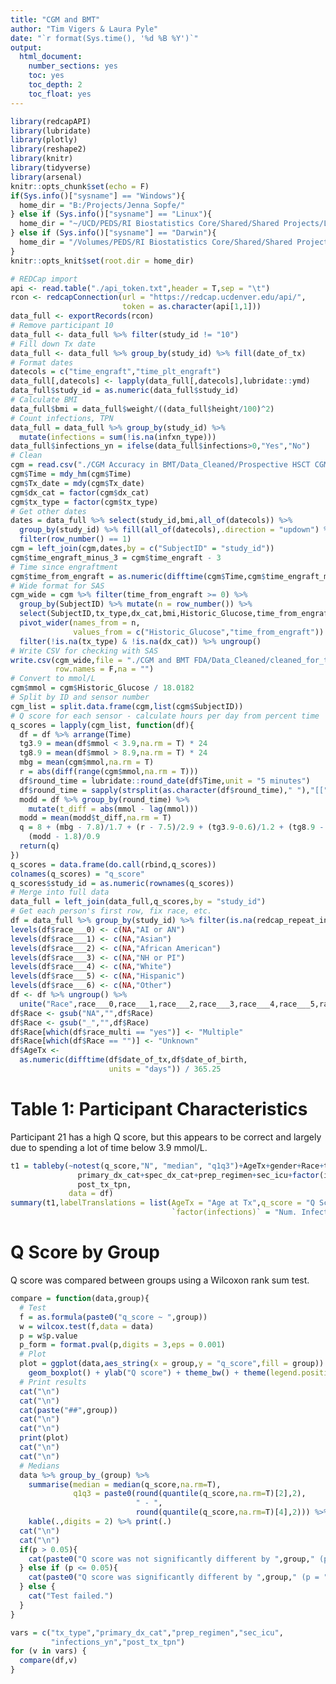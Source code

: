 ```yaml
---
title: "CGM and BMT"
author: "Tim Vigers & Laura Pyle"
date: "`r format(Sys.time(), '%d %B %Y')`"
output:
  html_document:
    number_sections: yes
    toc: yes
    toc_depth: 2
    toc_float: yes
---
```


```r
library(redcapAPI)
library(lubridate)
library(plotly)
library(reshape2)
library(knitr)
library(tidyverse)
library(arsenal)
knitr::opts_chunk$set(echo = F)
if(Sys.info()["sysname"] == "Windows"){
  home_dir = "B:/Projects/Jenna Sopfe/"
} else if (Sys.info()["sysname"] == "Linux"){
  home_dir = "~/UCD/PEDS/RI Biostatistics Core/Shared/Shared Projects/Laura/BDC/Projects/Jenna Sopfe/"
} else if (Sys.info()["sysname"] == "Darwin"){
  home_dir = "/Volumes/PEDS/RI Biostatistics Core/Shared/Shared Projects/Laura/BDC/Projects/Jenna Sopfe/"
}
knitr::opts_knit$set(root.dir = home_dir)
```

```r
# REDCap import
api <- read.table("./api_token.txt",header = T,sep = "\t")
rcon <- redcapConnection(url = "https://redcap.ucdenver.edu/api/",
                         token = as.character(api[1,1]))
data_full <- exportRecords(rcon)
# Remove participant 10
data_full <- data_full %>% filter(study_id != "10")
# Fill down Tx date
data_full <- data_full %>% group_by(study_id) %>% fill(date_of_tx)
# Format dates
datecols = c("time_engraft","time_plt_engraft")
data_full[,datecols] <- lapply(data_full[,datecols],lubridate::ymd)
data_full$study_id = as.numeric(data_full$study_id)
# Calculate BMI
data_full$bmi = data_full$weight/((data_full$height/100)^2)
# Count infections, TPN
data_full = data_full %>% group_by(study_id) %>% 
  mutate(infections = sum(!is.na(infxn_type)))
data_full$infections_yn = ifelse(data_full$infections>0,"Yes","No")
# Clean
cgm = read.csv("./CGM Accuracy in BMT/Data_Cleaned/Prospective HSCT CGM Data Updated 6.24.19 FULL DATA SET.csv",na.strings = "")
cgm$Time = mdy_hm(cgm$Time)
cgm$Tx_date = mdy(cgm$Tx_date)
cgm$dx_cat = factor(cgm$dx_cat)
cgm$tx_type = factor(cgm$tx_type)
# Get other dates
dates = data_full %>% select(study_id,bmi,all_of(datecols)) %>% 
  group_by(study_id) %>% fill(all_of(datecols),.direction = "updown") %>%
  filter(row_number() == 1)
cgm = left_join(cgm,dates,by = c("SubjectID" = "study_id"))
cgm$time_engraft_minus_3 = cgm$time_engraft - 3
# Time since engraftment
cgm$time_from_engraft = as.numeric(difftime(cgm$Time,cgm$time_engraft_minus_3,units = "mins"))
# Wide format for SAS
cgm_wide = cgm %>% filter(time_from_engraft >= 0) %>%
  group_by(SubjectID) %>% mutate(n = row_number()) %>% 
  select(SubjectID,tx_type,dx_cat,bmi,Historic_Glucose,time_from_engraft,n) %>%
  pivot_wider(names_from = n,
              values_from = c("Historic_Glucose","time_from_engraft")) %>%
  filter(!is.na(tx_type) & !is.na(dx_cat)) %>% ungroup()
# Write CSV for checking with SAS
write.csv(cgm_wide,file = "./CGM and BMT FDA/Data_Cleaned/cleaned_for_traj.csv",
          row.names = F,na = "")
# Convert to mmol/L
cgm$mmol = cgm$Historic_Glucose / 18.0182
# Split by ID and sensor number
cgm_list = split.data.frame(cgm,list(cgm$SubjectID))
# Q score for each sensor - calculate hours per day from percent time
q_scores = lapply(cgm_list, function(df){
  df = df %>% arrange(Time)
  tg3.9 = mean(df$mmol < 3.9,na.rm = T) * 24
  tg8.9 = mean(df$mmol > 8.9,na.rm = T) * 24
  mbg = mean(cgm$mmol,na.rm = T)
  r = abs(diff(range(cgm$mmol,na.rm = T)))
  df$round_time = lubridate::round_date(df$Time,unit = "5 minutes")
  df$round_time = sapply(strsplit(as.character(df$round_time)," "),"[[",2)
  modd = df %>% group_by(round_time) %>% 
    mutate(t_diff = abs(mmol - lag(mmol)))
  modd = mean(modd$t_diff,na.rm = T)
  q = 8 + (mbg - 7.8)/1.7 + (r - 7.5)/2.9 + (tg3.9-0.6)/1.2 + (tg8.9 - 6.2)/5.7 + 
    (modd - 1.8)/0.9
  return(q)
})
q_scores = data.frame(do.call(rbind,q_scores))
colnames(q_scores) = "q_score"
q_scores$study_id = as.numeric(rownames(q_scores))
# Merge into full data
data_full = left_join(data_full,q_scores,by = "study_id")
# Get each person's first row, fix race, etc.
df = data_full %>% group_by(study_id) %>% filter(is.na(redcap_repeat_instance))
levels(df$race___0) <- c(NA,"AI or AN")
levels(df$race___1) <- c(NA,"Asian")
levels(df$race___2) <- c(NA,"African American")
levels(df$race___3) <- c(NA,"NH or PI")
levels(df$race___4) <- c(NA,"White")
levels(df$race___5) <- c(NA,"Hispanic")
levels(df$race___6) <- c(NA,"Other")
df <- df %>% ungroup() %>% 
  unite("Race",race___0,race___1,race___2,race___3,race___4,race___5,race___6)
df$Race <- gsub("NA","",df$Race)
df$Race <- gsub("_","",df$Race)
df$Race[which(df$race_multi == "yes")] <- "Multiple"
df$Race[which(df$Race == "")] <- "Unknown"
df$AgeTx <- 
  as.numeric(difftime(df$date_of_tx,df$date_of_birth,
                      units = "days")) / 365.25
```

# Table 1: Participant Characteristics

Participant 21 has a high Q score, but this appears to be correct and largely due to spending a lot of time below 3.9 mmol/L.

```r
t1 = tableby(~notest(q_score,"N", "median", "q1q3")+AgeTx+gender+Race+tanner_stage+tx_type+
               primary_dx_cat+spec_dx_cat+prep_regimen+sec_icu+factor(infections)+
               post_tx_tpn,
             data = df)
summary(t1,labelTranslations = list(AgeTx = "Age at Tx",q_score = "Q Score",
                                    `factor(infections)` = "Num. Infections"))
```

# Q Score by Group

Q score was compared between groups using a Wilcoxon rank sum test.

```r
compare = function(data,group){
  # Test
  f = as.formula(paste0("q_score ~ ",group))
  w = wilcox.test(f,data = data)
  p = w$p.value
  p_form = format.pval(p,digits = 3,eps = 0.001)
  # Plot
  plot = ggplot(data,aes_string(x = group,y = "q_score",fill = group)) + 
    geom_boxplot() + ylab("Q score") + theme_bw() + theme(legend.position = "none")
  # Print results
  cat("\n")
  cat("\n")
  cat(paste("##",group))
  cat("\n")
  cat("\n")
  print(plot)
  cat("\n")
  cat("\n")
  # Medians
  data %>% group_by_(group) %>% 
    summarise(median = median(q_score,na.rm=T),
              q1q3 = paste0(round(quantile(q_score,na.rm=T)[2],2),
                            " - ",
                            round(quantile(q_score,na.rm=T)[4],2))) %>% 
    kable(.,digits = 2) %>% print(.)
  cat("\n")
  cat("\n")
  if(p > 0.05){
    cat(paste0("Q score was not significantly different by ",group," (p = ",p_form,")."))
  } else if (p <= 0.05){
    cat(paste0("Q score was significantly different by ",group," (p = ",p_form,")."))
  } else {
    cat("Test failed.")
  }
}
```

```r
vars = c("tx_type","primary_dx_cat","prep_regimen","sec_icu",
         "infections_yn","post_tx_tpn")
for (v in vars) {
  compare(df,v)
}
```

